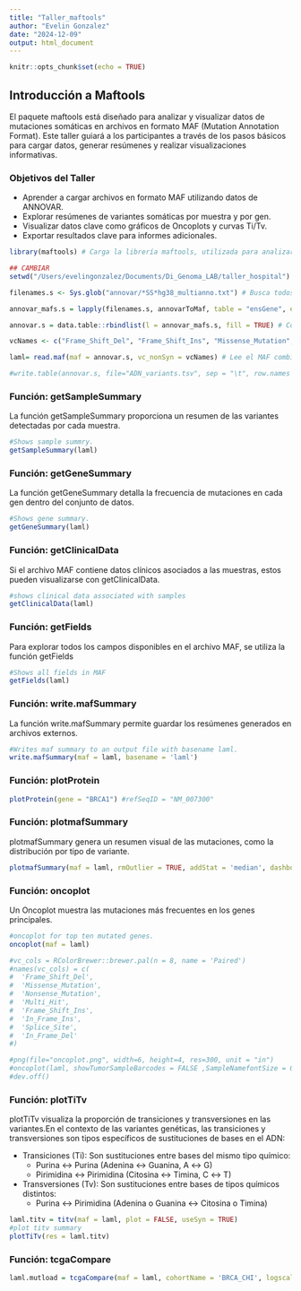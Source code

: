 ```yaml
---
title: "Taller_maftools"
author: "Evelin Gonzalez"
date: "2024-12-09"
output: html_document
---
```


```r
knitr::opts_chunk$set(echo = TRUE)
```

## Introducción a Maftools
El paquete maftools está diseñado para analizar y visualizar datos de mutaciones somáticas en archivos en formato MAF (Mutation Annotation Format). Este taller guiará a los participantes a través de los pasos básicos para cargar datos, generar resúmenes y realizar visualizaciones informativas.

### Objetivos del Taller
- Aprender a cargar archivos en formato MAF utilizando datos de ANNOVAR.
- Explorar resúmenes de variantes somáticas por muestra y por gen.
- Visualizar datos clave como gráficos de Oncoplots y curvas Ti/Tv.
- Exportar resultados clave para informes adicionales.


```r

library(maftools) # Carga la librería maftools, utilizada para analizar y visualizar datos de mutaciones en formato MAF.

## CAMBIAR
setwd("/Users/evelingonzalez/Documents/Di_Genoma_LAB/taller_hospital") # Establece el directorio de trabajo donde se encuentran los archivos necesarios.

filenames.s <- Sys.glob("annovar/*SS*hg38_multianno.txt") # Busca todos los archivos en la carpeta "annovar/" cuyo nombre contiene "SS" y termina en "hg38_multianno.txt".

annovar_mafs.s = lapply(filenames.s, annovarToMaf, table = "ensGene", ens2hugo = FALSE, refBuild = "hg38") # Convierte cada archivo encontrado en filenames.s al formato MAF utilizando annovarToMaf; especifica el uso de "ensGene" y el ensamblaje de referencia "hg38".

annovar.s = data.table::rbindlist(l = annovar_mafs.s, fill = TRUE) # Combina todos los archivos MAF generados en un solo objeto tipo tabla, rellenando valores faltantes si es necesario.

vcNames <- c("Frame_Shift_Del", "Frame_Shift_Ins", "Missense_Mutation", "Nonsense_Mutation", "Silent") # Define una lista de categorías de mutaciones consideradas como variantes no sinónimas.

laml= read.maf(maf = annovar.s, vc_nonSyn = vcNames) # Lee el MAF combinado y genera un resumen utilizando las categorías de mutaciones especificadas.

#write.table(annovar.s, file="ADN_variants.tsv", sep = "\t", row.names = F)
```
### Función: getSampleSummary

La función getSampleSummary proporciona un resumen de las variantes detectadas por cada muestra.

```r
#Shows sample summry.
getSampleSummary(laml)
```
### Función: getGeneSummary

La función getGeneSummary detalla la frecuencia de mutaciones en cada gen dentro del conjunto de datos.

```r
#Shows gene summary.
getGeneSummary(laml)
```
### Función: getClinicalData

Si el archivo MAF contiene datos clínicos asociados a las muestras, estos pueden visualizarse con getClinicalData.

```r
#shows clinical data associated with samples
getClinicalData(laml)
```

### Función: getFields

Para explorar todos los campos disponibles en el archivo MAF, se utiliza la función getFields

```r
#Shows all fields in MAF
getFields(laml)
```
### Función: write.mafSummary

La función write.mafSummary permite guardar los resúmenes generados en archivos externos.

```r
#Writes maf summary to an output file with basename laml.
write.mafSummary(maf = laml, basename = 'laml')
```

### Función: plotProtein

```r
plotProtein(gene = "BRCA1") #refSeqID = "NM_007300"
```

### Función: plotmafSummary

plotmafSummary genera un resumen visual de las mutaciones, como la distribución por tipo de variante.

```r
plotmafSummary(maf = laml, rmOutlier = TRUE, addStat = 'median', dashboard = TRUE, titvRaw = FALSE)
```

### Función: oncoplot

Un Oncoplot muestra las mutaciones más frecuentes en los genes principales.

```r
#oncoplot for top ten mutated genes.
oncoplot(maf = laml)

#vc_cols = RColorBrewer::brewer.pal(n = 8, name = 'Paired')
#names(vc_cols) = c(
#  'Frame_Shift_Del',
#  'Missense_Mutation',
#  'Nonsense_Mutation',
#  'Multi_Hit',
#  'Frame_Shift_Ins',
#  'In_Frame_Ins',
#  'Splice_Site',
#  'In_Frame_Del'
#)

#png(file="oncoplot.png", width=6, height=4, res=300, unit = "in")
#oncoplot(laml, showTumorSampleBarcodes = FALSE ,SampleNamefontSize = 0.4, legendFontSize = 1.5,top = 100, drawColBar=TRUE, colors = vc_cols, sortByAnnotation = TRUE)
#dev.off()
```

### Función: plotTiTv

plotTiTv visualiza la proporción de transiciones y transversiones en las variantes.En el contexto de las variantes genéticas, las transiciones y transversiones son tipos específicos de sustituciones de bases en el ADN:

- Transiciones (Ti): Son sustituciones entre bases del mismo tipo químico: 
    -   Purina ↔ Purina (Adenina ↔ Guanina, A ↔ G)
    -   Pirimidina ↔ Pirimidina (Citosina ↔ Timina, C ↔ T)

- Transversiones (Tv): Son sustituciones entre bases de tipos químicos distintos:
    -   Purina ↔ Pirimidina (Adenina o Guanina ↔ Citosina o Timina)

```r
laml.titv = titv(maf = laml, plot = FALSE, useSyn = TRUE)
#plot titv summary
plotTiTv(res = laml.titv)
```

### Función: tcgaCompare

```r

laml.mutload = tcgaCompare(maf = laml, cohortName = 'BRCA_CHI', logscale = TRUE, capture_size = 50)

```